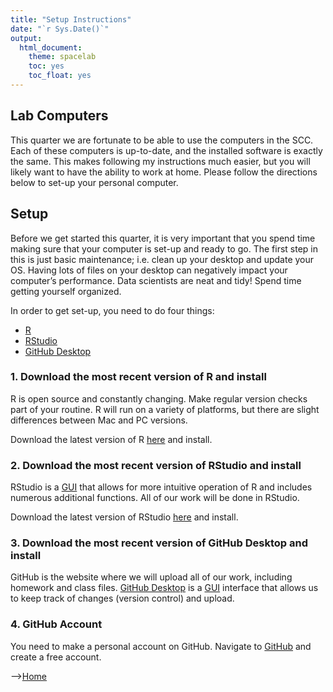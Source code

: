 ```yaml
---
title: "Setup Instructions"
date: "`r Sys.Date()`"
output:
  html_document:
    theme: spacelab
    toc: yes
    toc_float: yes
---
```


## Lab Computers  
This quarter we are fortunate to be able to use the computers in the SCC. Each of these computers is up-to-date, and the installed software is exactly the same. This makes following my instructions much easier, but you will likely want to have the ability to work at home. Please follow the directions below to set-up your personal computer.  

## Setup  
Before we get started this quarter, it is very important that you spend time making sure that your computer is set-up and ready to go. The first step in this is just basic maintenance; i.e. clean up your desktop and update your OS. Having lots of files on your desktop can negatively impact your computer's performance. Data scientists are neat and tidy! Spend time getting yourself organized.  

In order to get set-up, you need to do four things:  

+ [R](https://www.r-project.org/)  
+ [RStudio](https://www.rstudio.com/)  
+ [GitHub Desktop](https://desktop.github.com/)

### 1. Download the most recent version of R and install
R is open source and constantly changing. Make regular version checks part of your routine. R will run on a variety of platforms, but there are slight differences between Mac and PC versions.  

Download the latest version of R [here](https://ftp.osuosl.org/pub/cran/) and install.  

### 2. Download the most recent version of RStudio and install
RStudio is a [GUI](https://www.computerhope.com/jargon/g/gui.htm) that allows for more intuitive operation of R and includes numerous additional functions. All of our work will be done in RStudio.  

Download the latest version of RStudio [here](https://www.rstudio.com/) and install.  

### 3. Download the most recent version of GitHub Desktop and install  
GitHub is the website where we will upload all of our work, including homework and class files. [GitHub Desktop](https://desktop.github.com/) is a [GUI](https://www.computerhope.com/jargon/g/gui.htm) interface that allows us to keep track of changes (version control) and upload.  

### 4. GitHub Account
You need to make a personal account on GitHub. Navigate to [GitHub](http://www.github.com) and create a free account.  

-->[Home](https://jmledford3115.github.io/datascibiol/)  